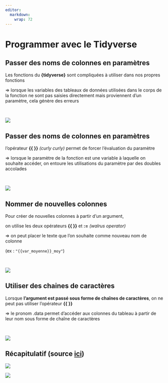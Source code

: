```yaml
---
editor: 
  markdown: 
    wrap: 72
---
```


# Programmer avec le Tidyverse {.backgroundTitre .unnumbered}

## Passer des noms de colonnes en paramètres

Les fonctions du **{tidyverse}** sont compliquées à utiliser dans nos
propres fonctions

⇒ lorsque les variables des tableaux de données utilisées dans le corps
de la fonction ne sont pas saisies directement mais proviennent d’un
paramètre, cela génère des erreurs

<br>

![](img/clipboard-programmer1.png){fig-align="center"}

## Passer des noms de colonnes en paramètres

l’opérateur **{{ }}** *(curly curly)* permet de forcer l’évaluation du
paramètre

⇒ lorsque le paramètre de la fonction est une variable à laquelle on
souhaite accéder, on entoure les utilisations du paramètre par des
doubles accolades

<br>

![](img/clipboard-programmer2.png)

## Nommer de nouvelles colonnes

Pour créer de nouvelles colonnes à partir d’un argument,

[on utilise les deux opérateurs **{{ }}** et **:=** *(walrus operator)*]{.red}

⇒ on peut placer le texte que l’on souhaite comme nouveau nom de colonne

(ex : `"{{var_moyenne}}_moy"`)

<br>

![](img/clipboard-programmer3.png)

## Utiliser des chaines de caractères

Lorsque **l’argument est passé sous forme de chaînes de caractères**, on ne
peut pas utiliser l’opérateur **{{ }}**

⇒ le pronom [.data]{.red} permet d’accéder aux colonnes du tableau à
partir de leur nom sous forme de chaîne de caractères

<br>

![](img/clipboard-programmer4.png)

## Récapitulatif (source [ici](https://juba.github.io/tidyverse/19-programmer-tidyverse.html))

![](img/clipboard-programmer5.png){fig-align="center"}


![](img/clipboard-programmer6.png){fig-align="center"}

